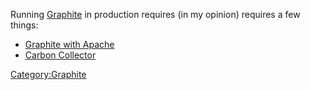 Running [[Graphite]] in production requires (in my opinion) requires a few things:
* [[Graphite with Apache]]
* [[Carbon Collector]]

[[Category:Graphite]]